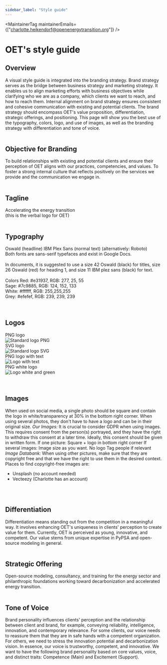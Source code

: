 ```yaml
---
sidebar_label: "Style guide"
---
```



<MaintainerTag maintainerEmails={["charlotte.heikendorf@openenergytransition.org"]} />

# OET's style guide
<ControlledDocBanner />

## Overview
A visual style guide is integrated into the branding strategy. Brand strategy serves as the bridge between business strategy and marketing strategy. It enables us to align marketing efforts with business objectives while clarifying who we are as a company, which clients we want to reach, and how to reach them. Internal alignment on brand strategy ensures consistent and cohesive communication with existing and potential clients. The brand strategy should encompass OET's value proposition, differentiation, strategic offerings, and positioning.
This page will show you the best use of the typography, colors, logo, and use of images, as well as the branding strategy with differentiation and tone of voice.
<br><br>
## Objective for Branding
To build relationships with existing and potential clients and ensure their perception of OET aligns with our practices, competencies, and values. To foster a strong internal culture that reflects positively on the services we provide and the communication we engage in.
<br><br>
## Tagline
Accelerating the energy transition<br>
(this is the verbal logo for OET) 
<br><br>
## Typography
Oswald (headline)
IBM Plex Sans (normal text)
(alternatively: Roboto)<br>
Both fonts are sans-serif typefaces and exist in Google Docs.<br><br>
In  documents, it is suggested to use a size 42 Oswald (black) for titles, size 26 Oswald (red) for heading 1, and size 11 IBM plez sans (black) for text.
<br><br>
Colors
Red: #e31937, RGB: 277, 25, 55 <br>
Sage: #7c9885, RGB: 124, 152, 133<br>
White: #ffffff, RGB: 255,255,255 <br>
Grey: #efefef, RGB: 239, 239, 239 <br>
<br><br>
## Logos
PNG logo<br> <img src="https://github.com/open-energy-transition/handbook/blob/7974169c57b3fbc0461c65836eeed5d480792c03/docs/Marketing/oet_standard_red_png.png" alt="Standard logo PNG"><br>
SVG logo<br> <img src="https://github.com/open-energy-transition/handbook/blob/7974169c57b3fbc0461c65836eeed5d480792c03/docs/Marketing/oet_standard_red_svg.svg" alt="Standard logo SVG"><br>
PNG logo with text<br> <img src="https://github.com/open-energy-transition/handbook/blob/7974169c57b3fbc0461c65836eeed5d480792c03/docs/Marketing/oet_standard_text_red.png" alt="Logo with text"><br>
PNG white logo<br> <img src="https://github.com/open-energy-transition/handbook/blob/7974169c57b3fbc0461c65836eeed5d480792c03/docs/Marketing/oet_white_png.png" alt="Logo white and green"><br>
<br><br>
## Images
When used on social media, a single photo should be square and contain the logo in white/transparency at 30% in the bottom right corner. When using several photos, they don't have to have a logo and can be in their original size.
<em>Our Images:</em> It is crucial to consider GDPR when using images. This requires consent from the person(s) portrayed, and they have the right to withdraw this consent at a later time. Ideally, this consent should be given in written form.
If one picture: Square + logo in bottom right corner
If several images: Image size as you want. No logo
Tag people if relevant
<em>Image Databank:</em> When using other pictures, make sure that they are copyright free and that we have the right to use them in the desired context. Places to find copyright-free images are:
<ul>
<li>Unsplash (no account needed)</li>
<li>Vecteezy (Charlotte has an account)</li>
</ul>
<br><br>

## Differentiation
Differentiation means standing out from the competition in a meaningful way. It involves enhancing OET's uniqueness in clients' perception to create value for them. Currently, OET is perceived as young, innovative, and competent. Our value stems from unique expertise in PyPSA and open-source modeling in general.
<br><br>

## Strategic Offering
Open-source modeling, consultancy, and training for the energy sector and philanthropic foundations working toward decarbonization and accelerated energy transition.
<br><br>

## Tone of Voice
Brand personality influences clients' perception and the relationship between client and brand, for example, conveying reliability, intelligence, innovation, and contemporary relevance. For some clients, our voice needs to reassure them that they are in safe hands with a competent organization. For others, we need to stress the innovation potential and decarbonization vision. In essence, our voice is trustworthy, competent, and innovative. We want to have the following brand personality based on core values, voice, and distinct traits: Competence (Main) and Excitement (Support).

